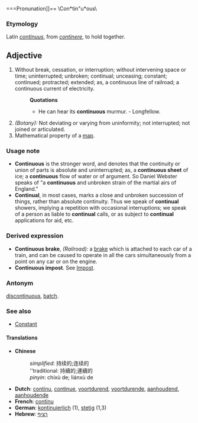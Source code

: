 ===Pronunation]]==
\Con*tin"u*ous\
===Etymology===
Latin ''[[continuus]]'', from ''[[continere]]'', to hold together.

==Adjective== 
#Without break, cessation, or interruption; without intervening space or time; uninterrupted; unbroken; continual; unceasing; constant; continued; protracted; extended; as, a continuous line of railroad; a continuous current of electricity.
#:'''Quotations'''
#:*He can hear its '''continuous''' murmur.   - Longfellow.
#''(Botany):'' Not deviating or varying from uninformity; not interrupted; not joined or articulated.
#Mathematical property of a [[map]].

===Usage note===
*'''Continuous''' is the stronger word, and denotes that the continuity or union of parts is absolute and uninterrupted; as, a '''continuous sheet''' of ice; a '''continuous''' flow of water or of argument. So Daniel Webster speaks of "a '''continuous''' and unbroken strain of the martial airs of England." 
*'''Continual''', in most cases, marks a close and unbroken succession of things, rather than absolute continuity. Thus we speak of '''continual''' showers, implying a repetition with occasional interruptions; we speak of a person as liable to '''continual''' calls, or as subject to '''continual''' applications for aid, etc.

===Derived expression===
*'''Continuous brake''', ''(Railroad):'' a [[brake]] which is attached to each car of a train, and can be caused to operate in all the cars simultaneously from a point on any car or on the engine.
*'''Continuous impost'''. See [[Impost]].

===Antonym===
[[discontinuous]], [[batch]].
=== See  also ===
*[[Constant]]

==== Translations ====
*'''Chinese'''
*:''simplified'': 持续的;连续的
*:''traditional: 持續的;連續的
*:''pinyin'': chíxù de; liánxù de
*'''Dutch''': [[continu]], [[continue]], [[voortdurend]], [[voortdurende]], [[aanhoudend]], [[aanhoudende]]
*'''French''': [[continu]]
*'''German''': [[kontinuierlich]] (1), [[stetig]] (1,3)
*'''Hebrew''': [[רציף]]